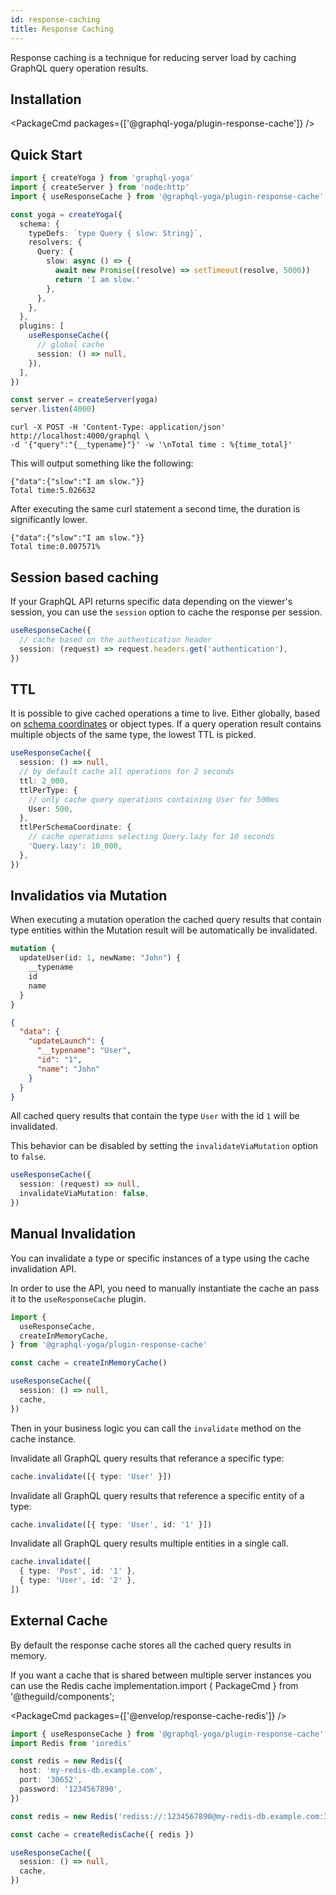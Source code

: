 ```yaml
---
id: response-caching
title: Response Caching
---
```



Response caching is a technique for reducing server load by caching GraphQL query operation results.

## Installation

<PackageCmd packages={['@graphql-yoga/plugin-response-cache']} />

## Quick Start

```ts
import { createYoga } from 'graphql-yoga'
import { createServer } from 'node:http'
import { useResponseCache } from '@graphql-yoga/plugin-response-cache'

const yoga = createYoga({
  schema: {
    typeDefs: `type Query { slow: String}`,
    resolvers: {
      Query: {
        slow: async () => {
          await new Promise((resolve) => setTimeout(resolve, 5000))
          return 'I am slow.'
        },
      },
    },
  },
  plugins: [
    useResponseCache({
      // global cache
      session: () => null,
    }),
  ],
})

const server = createServer(yoga)
server.listen(4000)
```

```
curl -X POST -H 'Content-Type: application/json' http://localhost:4000/graphql \
-d '{"query":"{__typename}"}' -w '\nTotal time : %{time_total}'
```

This will output something like the following:

```
{"data":{"slow":"I am slow."}}
Total time:5.026632
```

After executing the same curl statement a second time, the duration is significantly lower.

```
{"data":{"slow":"I am slow."}}
Total time:0.007571%
```

## Session based caching

If your GraphQL API returns specific data depending on the viewer's session, you can use the `session` option to cache the response per session.

```ts
useResponseCache({
  // cache based on the authentication header
  session: (request) => request.headers.get('authentication'),
})
```

## TTL

It is possible to give cached operations a time to live. Either globally, based on [schema coordinates](https://github.com/graphql/graphql-wg/blob/main/rfcs/SchemaCoordinates.md) or object types.
If a query operation result contains multiple objects of the same type, the lowest TTL is picked.

```ts
useResponseCache({
  session: () => null,
  // by default cache all operations for 2 seconds
  ttl: 2_000,
  ttlPerType: {
    // only cache query operations containing User for 500ms
    User: 500,
  },
  ttlPerSchemaCoordinate: {
    // cache operations selecting Query.lazy for 10 seconds
    'Query.lazy': 10_000,
  },
})
```

## Invalidatios via Mutation

When executing a mutation operation the cached query results that contain type entities within the Mutation result will be automatically be invalidated.

```graphql
mutation {
  updateUser(id: 1, newName: "John") {
    __typename
    id
    name
  }
}
```

```json
{
  "data": {
    "updateLaunch": {
      "__typename": "User",
      "id": "1",
      "name": "John"
    }
  }
}
```

All cached query results that contain the type `User` with the id `1` will be invalidated.

This behavior can be disabled by setting the `invalidateViaMutation` option to `false`.

```ts
useResponseCache({
  session: (request) => null,
  invalidateViaMutation: false,
})
```

## Manual Invalidation

You can invalidate a type or specific instances of a type using the cache invalidation API.

In order to use the API, you need to manually instantiate the cache an pass it to the `useResponseCache` plugin.

```ts
import {
  useResponseCache,
  createInMemoryCache,
} from '@graphql-yoga/plugin-response-cache'

const cache = createInMemoryCache()

useResponseCache({
  session: () => null,
  cache,
})
```

Then in your business logic you can call the `invalidate` method on the cache instance.

Invalidate all GraphQL query results that referance a specific type:

```ts
cache.invalidate([{ type: 'User' }])
```

Invalidate all GraphQL query results that reference a specific entity of a type:

```ts
cache.invalidate([{ type: 'User', id: '1' }])
```

Invalidate all GraphQL query results multiple entities in a single call.

```ts
cache.invalidate([
  { type: 'Post', id: '1' },
  { type: 'User', id: '2' },
])
```

## External Cache

By default the response cache stores all the cached query results in memory.

If you want a cache that is shared between multiple server instances you can use the Redis cache implementation.import { PackageCmd } from '@theguild/components';

<PackageCmd packages={['@envelop/response-cache-redis']} />

```ts
import { useResponseCache } from '@graphql-yoga/plugin-response-cache'
import Redis from 'ioredis'

const redis = new Redis({
  host: 'my-redis-db.example.com',
  port: '30652',
  password: '1234567890',
})

const redis = new Redis('rediss://:1234567890@my-redis-db.example.com:30652')

const cache = createRedisCache({ redis })

useResponseCache({
  session: () => null,
  cache,
})
```
